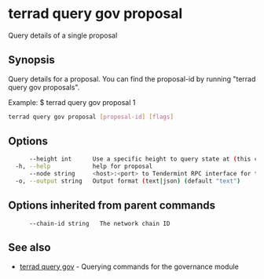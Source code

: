 # terrad query gov proposal

Query details of a single proposal

## Synopsis

Query details for a proposal. You can find the
proposal-id by running "terrad query gov proposals".

Example:
$ terrad query gov proposal 1

```sh Terrad
terrad query gov proposal [proposal-id] [flags]
```

## Options

```sh Terrad
      --height int      Use a specific height to query state at (this can error if the node is pruning state)
  -h, --help            help for proposal
      --node string     <host>:<port> to Tendermint RPC interface for this chain (default "tcp://localhost:26657")
  -o, --output string   Output format (text|json) (default "text")
```

## Options inherited from parent commands

```
      --chain-id string   The network chain ID
```

## See also

* [terrad query gov](terrad_query_gov.mdx)	 - Querying commands for the governance module



